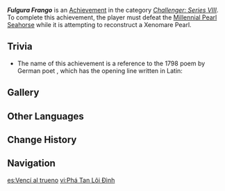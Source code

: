 {{Achievement Infobox
|id           = 82186
|order id     = 2185
|category     = Challenger: Series VIII
|description  = Defeat the [[Millennial Pearl Seahorse]] while it is attempting to re-construct a Xenomare Pearl.
|requirements = 
|primogems    = 5
|tracking     = 
|topic        = Millennial Pearl Seahorse
|hidden       = 
}}
'''''Fulgura Frango''''' is an [[Achievement]] in the category ''[[Challenger: Series VIII]]''. To complete this achievement, the player must defeat the [[Millennial Pearl Seahorse]] while it is attempting to reconstruct a Xenomare Pearl.

==Trivia==
* The name of this achievement is a reference to the 1798 poem ''{{W|Song of the Bell}}'' by German poet {{w|Friedrich Schiller}}, which has the opening line written in Latin: {{Lang|mini=1|la=Vivos voco. Mortuos plango. Fulgura frango.|la_tl=I call the living, I mourn the dead, I repel lightning.}}

==Gallery==
{{Preview
|size=300px
|file=Millennial Pearl Seahorse Regeneration
|caption=Regeneration of the Xenomare Pearl
}}
<!--
==Trivia==

==Video Guides==
{{EVT
|video1   = 
|caption1 = 
}}
-->
==Other Languages==
{{Other Languages
|en      = Fulgura Frango
|en_lang = la
|en_tl   = I Break the Lightning
|zhs     = 我击碎雷霆
|zhs_rm  = Wǒ Jīsuì Léitíng
|zht     = 我擊碎雷霆
|zht_rm  = Wǒ Jīsuì Léitíng
|zh_tl   = I Shatter the Thunder
|ja      = 電光を破れ
|ja_rm   = Denkou wo Yabure
|ja_tl   = Break the Lightning
|ko      = 난 번개를 부숴 버린다
|ko_tl   = I Break Lightning
|es      = Vencí al trueno
|es_tl   = I Defeated the Thunder
|fr      = Fulgura Frango
|ru      = Я покорю грозу!
|ru_tl   = I'll Conquer the Thunderstorm!
|th      = ฉันทำลายสายฟ้า
|th_rm   = 
|th_tl   = 
|vi      = Phá Tan Lôi Đình
|vi_tl   = 
|de      = Fulgura Frango
|id      = Fulgura Frango
|pt      = Destruo o Relâmpago!
|pt_tl   = 
|tr      = Şimşekleri Kırar Geçerim
|tr_tl   = I'll Break and Pass the Lightning
|it      = Fulgura Frango
}}

==Change History==
{{Change History|4.1}}
<!--
==References==
{{Reflist}}
-->
==Navigation==
{{Achievement Navbox}}

[[es:Vencí al trueno]]
[[vi:Phá Tan Lôi Đình]]